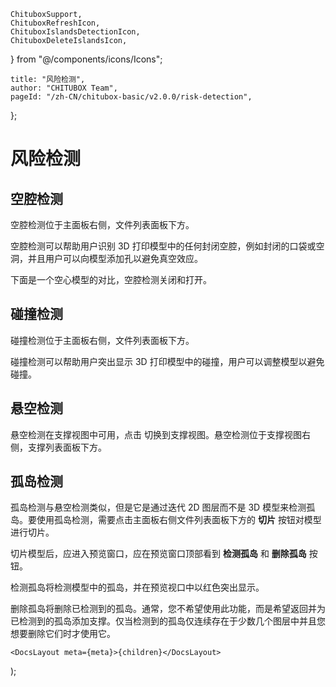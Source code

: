 	ChituboxSupport,
	ChituboxRefreshIcon,
	ChituboxIslandsDetectionIcon,
	ChituboxDeleteIslandsIcon,
} from "@/components/icons/Icons";

	title: "风险检测",
	author: "CHITUBOX Team",
	pageId: "/zh-CN/chitubox-basic/v2.0.0/risk-detection",
};

# 风险检测

## 空腔检测

空腔检测位于主面板右侧，文件列表面板下方。

空腔检测可以帮助用户识别 3D 打印模型中的任何封闭空腔，例如封闭的口袋或空洞，并且用户可以向模型添加孔以避免真空效应。

下面是一个空心模型的对比，空腔检测关闭和打开。

<ImageContainer>
	<ImageComparison
		img1Src={
			"/images/docs/en-US/chitubox-basic/2.x.x/008-risk-detection-cavity-off.png"
		}
		text1={"空腔检测关闭"}
		img2Src={
			"/images/docs/en-US/chitubox-basic/2.x.x/008-risk-detection-cavity-on.png"
		}
		text2={"空腔检测打开"}
	/>
</ImageContainer>

## 碰撞检测

碰撞检测位于主面板右侧，文件列表面板下方。

碰撞检测可以帮助用户突出显示 3D 打印模型中的碰撞，用户可以调整模型以避免碰撞。

<ImageContainer>
	<ImageComparison
		img1Src={
			"/images/docs/en-US/chitubox-basic/2.x.x/008-collision-detection-off.png"
		}
		text1={"碰撞检测关闭"}
		img2Src={
			"/images/docs/en-US/chitubox-basic/2.x.x/008-collision-detection-on.png"
		}
		text2={"碰撞检测打开"}
	/>
</ImageContainer>

## 悬空检测

悬空检测在支撑视图中可用，点击 <ChituboxSupport /> 切换到支撑视图。悬空检测位于支撑视图右侧，支撑列表面板下方。

<ImageContainer>
	<AntdImage
		src={
			"/images/docs/en-US/chitubox-basic/2.x.x/008-risk-detection-suspend-detection.png"
		}
	/>
</ImageContainer>

## 孤岛检测

孤岛检测与悬空检测类似，但是它是通过迭代 2D 图层而不是 3D 模型来检测孤岛。要使用孤岛检测，需要点击主面板右侧文件列表面板下方的 **切片** 按钮对模型进行切片。

<ImageContainer>
	<AntdImage
		src={
			"/images/docs/en-US/chitubox-basic/2.x.x/008-risk-detection-slice.png"
		}
	/>
</ImageContainer>

切片模型后，应进入预览窗口，应在预览窗口顶部看到 **检测孤岛** 和 **删除孤岛** 按钮。

<ChituboxIslandsDetectionIcon /> 检测孤岛将检测模型中的孤岛，并在预览视口中以红色突出显示。

<ChituboxDeleteIslandsIcon /> 删除孤岛将删除已检测到的孤岛。通常，您不希望使用此功能，而是希望返回并为已检测到的孤岛添加支撑。仅当检测到的孤岛仅连续存在于少数几个图层中并且您想要删除它们时才使用它。

	<DocsLayout meta={meta}>{children}</DocsLayout>
);
